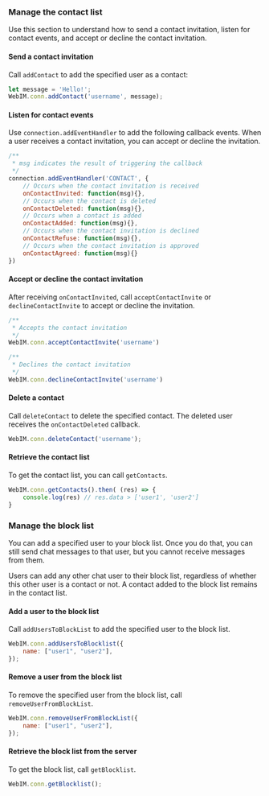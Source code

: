 <PlatformWrapper platform="web">

### Manage the contact list

Use this section to understand how to send a contact invitation, listen for contact events, and accept or decline the contact invitation.

#### Send a contact invitation

Call `addContact` to add the specified user as a contact:

```javascript
let message = 'Hello!';
WebIM.conn.addContact('username', message);   
```

#### Listen for contact events

Use `connection.addEventHandler` to add the following callback events. When a user receives a contact invitation, you can accept or decline the invitation.

```javascript
/**
 * msg indicates the result of triggering the callback
 */
connection.addEventHandler('CONTACT', {
    // Occurs when the contact invitation is received
    onContactInvited: function(msg){},
    // Occurs when the contact is deleted
    onContactDeleted: function(msg){},
    // Occurs when a contact is added
    onContactAdded: function(msg){},
    // Occurs when the contact invitation is declined
    onContactRefuse: function(msg){}, 
    // Occurs when the contact invitation is approved
    onContactAgreed: function(msg){} 
})
```

#### Accept or decline the contact invitation

After receiving `onContactInvited`, call `acceptContactInvite` or `declineContactInvite` to accept or decline the invitation.

```javascript
/**
 * Accepts the contact invitation
 */
WebIM.conn.acceptContactInvite('username')

/**
 * Declines the contact invitation
 */
WebIM.conn.declineContactInvite('username')
```

#### Delete a contact

Call `deleteContact` to delete the specified contact. The deleted user receives the `onContactDeleted` callback.

```javascript
WebIM.conn.deleteContact('username');   
```

#### Retrieve the contact list

To get the contact list, you can call `getContacts`.

```javascript
WebIM.conn.getContacts().then( (res) => {
    console.log(res) // res.data > ['user1', 'user2']
}
```

### Manage the block list

You can add a specified user to your block list. Once you do that, you can still send chat messages to that user, but you cannot receive messages from them. 

<div class="note alert">Users can add any other chat user to their block list, regardless of whether this other user is a contact or not. A contact added to the block list remains in the contact list.</div>

#### Add a user to the block list

Call `addUsersToBlockList` to add the specified user to the block list.

```javascript
WebIM.conn.addUsersToBlocklist({
    name: ["user1", "user2"],
});
```


#### Remove a user from the block list

To remove the specified user from the block list, call `removeUserFromBlockList`.

```javascript
WebIM.conn.removeUserFromBlockList({
    name: ["user1", "user2"],
});
```

#### Retrieve the block list from the server

To get the block list, call `getBlocklist`. 

```javascript
WebIM.conn.getBlocklist();
```

</PlatformWrapper>